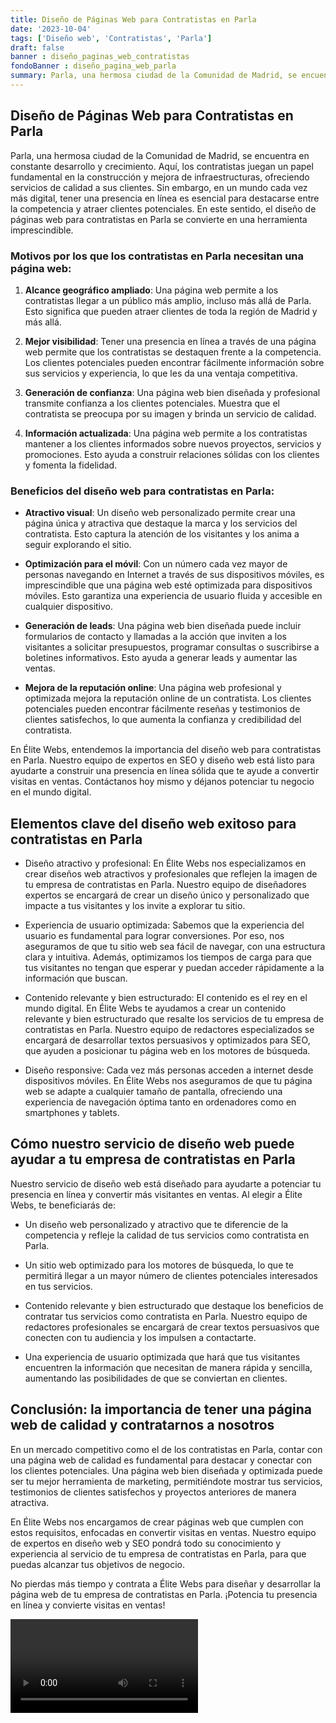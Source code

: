 ```yaml
---
title: Diseño de Páginas Web para Contratistas en Parla
date: '2023-10-04'
tags: ['Diseño web', 'Contratistas', 'Parla']
draft: false
banner : diseño_paginas_web_contratistas
fondoBanner : diseño_pagina_web_parla
summary: Parla, una hermosa ciudad de la Comunidad de Madrid, se encuentra en constante desarrollo y crecimiento. Aquí, los contratistas juegan un papel fundamental en la construcción y mejora de infraestructuras, ofreciendo servicios de calidad a sus clientes. Sin embargo, en un mundo cada vez más digital, tener una presencia en línea es esencial para destacarse entre la competencia y atraer clientes potenciales. En este sentido, el diseño de páginas web para contratistas en Parla se convierte en una herramienta imprescindible.
---
```


## Diseño de Páginas Web para Contratistas en Parla

Parla, una hermosa ciudad de la Comunidad de Madrid, se encuentra en constante desarrollo y crecimiento. Aquí, los contratistas juegan un papel fundamental en la construcción y mejora de infraestructuras, ofreciendo servicios de calidad a sus clientes. Sin embargo, en un mundo cada vez más digital, tener una presencia en línea es esencial para destacarse entre la competencia y atraer clientes potenciales. En este sentido, el diseño de páginas web para contratistas en Parla se convierte en una herramienta imprescindible.

### Motivos por los que los contratistas en Parla necesitan una página web:

1. **Alcance geográfico ampliado**: Una página web permite a los contratistas llegar a un público más amplio, incluso más allá de Parla. Esto significa que pueden atraer clientes de toda la región de Madrid y más allá.

2. **Mejor visibilidad**: Tener una presencia en línea a través de una página web permite que los contratistas se destaquen frente a la competencia. Los clientes potenciales pueden encontrar fácilmente información sobre sus servicios y experiencia, lo que les da una ventaja competitiva.

3. **Generación de confianza**: Una página web bien diseñada y profesional transmite confianza a los clientes potenciales. Muestra que el contratista se preocupa por su imagen y brinda un servicio de calidad.

4. **Información actualizada**: Una página web permite a los contratistas mantener a los clientes informados sobre nuevos proyectos, servicios y promociones. Esto ayuda a construir relaciones sólidas con los clientes y fomenta la fidelidad.

### Beneficios del diseño web para contratistas en Parla:

- **Atractivo visual**: Un diseño web personalizado permite crear una página única y atractiva que destaque la marca y los servicios del contratista. Esto captura la atención de los visitantes y los anima a seguir explorando el sitio.

- **Optimización para el móvil**: Con un número cada vez mayor de personas navegando en Internet a través de sus dispositivos móviles, es imprescindible que una página web esté optimizada para dispositivos móviles. Esto garantiza una experiencia de usuario fluida y accesible en cualquier dispositivo.

- **Generación de leads**: Una página web bien diseñada puede incluir formularios de contacto y llamadas a la acción que inviten a los visitantes a solicitar presupuestos, programar consultas o suscribirse a boletines informativos. Esto ayuda a generar leads y aumentar las ventas.

- **Mejora de la reputación online**: Una página web profesional y optimizada mejora la reputación online de un contratista. Los clientes potenciales pueden encontrar fácilmente reseñas y testimonios de clientes satisfechos, lo que aumenta la confianza y credibilidad del contratista.

En Élite Webs, entendemos la importancia del diseño web para contratistas en Parla. Nuestro equipo de expertos en SEO y diseño web está listo para ayudarte a construir una presencia en línea sólida que te ayude a convertir visitas en ventas. Contáctanos hoy mismo y déjanos potenciar tu negocio en el mundo digital.

<GifSeo />

<Cta />

## Elementos clave del diseño web exitoso para contratistas en Parla

- Diseño atractivo y profesional: En Élite Webs nos especializamos en crear diseños web atractivos y profesionales que reflejen la imagen de tu empresa de contratistas en Parla. Nuestro equipo de diseñadores expertos se encargará de crear un diseño único y personalizado que impacte a tus visitantes y los invite a explorar tu sitio.

- Experiencia de usuario optimizada: Sabemos que la experiencia del usuario es fundamental para lograr conversiones. Por eso, nos aseguramos de que tu sitio web sea fácil de navegar, con una estructura clara y intuitiva. Además, optimizamos los tiempos de carga para que tus visitantes no tengan que esperar y puedan acceder rápidamente a la información que buscan.

- Contenido relevante y bien estructurado: El contenido es el rey en el mundo digital. En Élite Webs te ayudamos a crear un contenido relevante y bien estructurado que resalte los servicios de tu empresa de contratistas en Parla. Nuestro equipo de redactores especializados se encargará de desarrollar textos persuasivos y optimizados para SEO, que ayuden a posicionar tu página web en los motores de búsqueda.

- Diseño responsive: Cada vez más personas acceden a internet desde dispositivos móviles. En Élite Webs nos aseguramos de que tu página web se adapte a cualquier tamaño de pantalla, ofreciendo una experiencia de navegación óptima tanto en ordenadores como en smartphones y tablets.

## Cómo nuestro servicio de diseño web puede ayudar a tu empresa de contratistas en Parla

Nuestro servicio de diseño web está diseñado para ayudarte a potenciar tu presencia en línea y convertir más visitantes en ventas. Al elegir a Élite Webs, te beneficiarás de:

- Un diseño web personalizado y atractivo que te diferencie de la competencia y refleje la calidad de tus servicios como contratista en Parla.

- Un sitio web optimizado para los motores de búsqueda, lo que te permitirá llegar a un mayor número de clientes potenciales interesados en tus servicios.

- Contenido relevante y bien estructurado que destaque los beneficios de contratar tus servicios como contratista en Parla. Nuestro equipo de redactores profesionales se encargará de crear textos persuasivos que conecten con tu audiencia y los impulsen a contactarte.

- Una experiencia de usuario optimizada que hará que tus visitantes encuentren la información que necesitan de manera rápida y sencilla, aumentando las posibilidades de que se conviertan en clientes.

## Conclusión: la importancia de tener una página web de calidad y contratarnos a nosotros

En un mercado competitivo como el de los contratistas en Parla, contar con una página web de calidad es fundamental para destacar y conectar con los clientes potenciales. Una página web bien diseñada y optimizada puede ser tu mejor herramienta de marketing, permitiéndote mostrar tus servicios, testimonios de clientes satisfechos y proyectos anteriores de manera atractiva.

En Élite Webs nos encargamos de crear páginas web que cumplen con estos requisitos, enfocadas en convertir visitas en ventas. Nuestro equipo de expertos en diseño web y SEO pondrá todo su conocimiento y experiencia al servicio de tu empresa de contratistas en Parla, para que puedas alcanzar tus objetivos de negocio.

No pierdas más tiempo y contrata a Élite Webs para diseñar y desarrollar la página web de tu empresa de contratistas en Parla. ¡Potencia tu presencia en línea y convierte visitas en ventas!

<Video />

<CtaBot job='Contratistas' city='Parla'/>

<Gmaps query='Parla+españa+maps' />